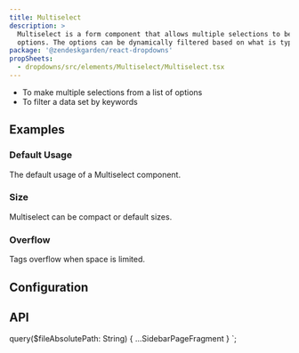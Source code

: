 ```yaml
---
title: Multiselect
description: >
  Multiselect is a form component that allows multiple selections to be made from a list of
  options. The options can be dynamically filtered based on what is typed.
package: '@zendeskgarden/react-dropdowns'
propSheets:
  - dropdowns/src/elements/Multiselect/Multiselect.tsx
---
```


<Usage>
  <Use>
    <ul>
      <li>To make multiple selections from a list of options</li>
      <li>To filter a data set by keywords</li>
    </ul>
  </Use>
</Usage>

## Examples

### Default Usage

The default usage of a Multiselect component.


<CodeExample code={MultiselectDefaultCode}>
  <MultiselectDefault />
</CodeExample>

### Size

Multiselect can be compact or default sizes.


<CodeExample code={MultiselectSizeCode}>
  <MultiselectSize />
</CodeExample>

### Overflow

Tags overflow when space is limited.


<CodeExample code={MultiselectOverflowCode}>
  <MultiselectOverflow />
</CodeExample>

## Configuration

<Configuration reactPackage={props.data.mdx.package} propSheets={props.data.mdx.propsSheets} />

## API

<PropSheets propSheets={props.data.mdx.propsSheets} />


  query($fileAbsolutePath: String) {
    ...SidebarPageFragment
  }
`;

